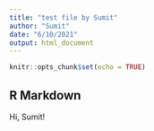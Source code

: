```yaml
---
title: "test file by Sumit"
author: "Sumit"
date: "6/10/2021"
output: html_document
---
```


```r
knitr::opts_chunk$set(echo = TRUE)
```

## R Markdown

Hi, Sumit!
